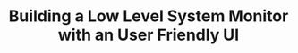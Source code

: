 ---
title: "Building a Low Level System Monitor with an User Friendly UI"
summary: "A low level system monitor with an user friendly UI built entirely using rust with procedure calls on multiple threads to powershell counter cmdlet. Works on Windows & Mac systems only. designed to be installed on a server and tunneled into a web interface."
publishedAt: "2024-10-13"
images:
  - "/images/projects/sys-dashboard/sys1.mp4"
  - "/images/projects/sys-dashboard/sys2.png"
  - "/images/projects/sys-dashboard/sys3.png"
  - "/images/projects/sys-dashboard/sys4.jpg"
team:
  - name: "Suvan GS"
    role: "Student Developer"
    avatar: "/images/avatar.png"
    linkedIn: "https://www.linkedin.com/in/suvan-gowri-shanker-596943261/"
  - name: "Saransh Bangar"
    role: "Student Developer"
    avatar: "/images/saransh.png"
  - name: "Vijay Makkad"
    role: "Student Developer"
    avatar: "/images/vijay.png"
---